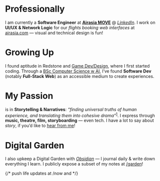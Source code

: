 
# <Icon name="lucide:briefcase" /> Professionally
I am currently a **Software Engineer** at [**Airasia MOVE**](https://www.airasia.com/aa/appdownload/) @ [*LinkedIn*](https://www.linkedin.com/company/airasia-super-app/mycompany/). I work on **UI/UX & Network Logic** for our *flights booking web interfaces* at [airasia.com](https://airasia.com) — visual and technical design is fun!

# <Icon name="lucide:user-cog" /> Growing Up
I found aptitude in Redstone and [Game Dev/Design](https://www.planetminecraft.com/member/calebchan/), where I first started coding. Through a [BSc Computer Science w AI](https://www.nottingham.ac.uk/), I’ve found **Software Dev** (notably **Full-Stack Web**) as an accessible medium to create experiences.

# <Icon name="lucide:flame" />  My Passion
is in **Storytelling & Narratives**: *“finding universal truths of human experience, and translating them into cohesive drama”*<sup><a href="https://www.helpingwritersbecomeauthors.com/a-writer-or-a-storyteller">1</a></sup>. I express through **music, theatre, film, storyboarding** — even tech. I have a lot to say about *story*, if you’d like to [hear from me](/garden)!

# <Icon name="lucide:trees" />  Digital Garden
I also upkeep a Digital Garden with *[Obsidian](https://obsidian.md)* — I journal daily & write down everything I learn. I publicly expose a subset of my notes at [/garden](/garden)!


{/* push life updates at /now and */}